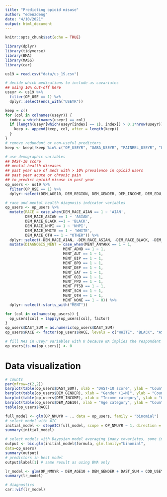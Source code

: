 ```yaml
---
title: "Predicting opioid misuse"
author: "edenzdeng"
date: "4/10/2021"
output: html_document
---
```


```r
knitr::opts_chunk$set(echo = TRUE)
```
```r
library(dplyr)
library(tidyverse)
library(BMA)
library(MASS)
library(car)
```

```r
us19 = read.csv("data/us_19.csv")

# decide which medications to include as covariates
## using 10% cut-off here
useyr <- us19 %>%
  filter(OP_USE == 1) %>%
  dplyr::select(ends_with("USEYR"))

keep = c()
for (col in colnames(useyr)) {
  index = which(names(useyr) == col)
  if (length(useyr[which(useyr[index] == 1), index]) > 0.1*nrow(useyr)) {
    keep <- append(keep, col, after = length(keep))
  }
}
# remove redundant or non-useful predictors
keep <- keep[!keep %in% c("OP_USEYR", "GABA_USEYR", "PAINREL_USEYR", "OTCOTH_USEYR")]

# use demographic variables
## DAST-10 score
## mental health diseases
## past year use of meds with > 10% prevalence in opioid users
## past year acute or chronic pain
## to predict opioid misuse in past year
op_users <- us19 %>%
  filter(OP_USE == 1) %>%
  dplyr::select(DEM_AGE10, DEM_REGION, DEM_GENDER, DEM_INCOME, DEM_EDU, OP_NMUYR, DAST_SUM, all_of(keep), starts_with("MENT"), starts_with("DEM_RACE"), PAIN_ACUTEYR, PAIN_CHRONICYR)

# race and mental health diagnosis indicator variables
op_users <- op_users %>%
  mutate(RACE = case_when(DEM_RACE_AIAN == 1 ~ 'AIAN',
         DEM_RACE_ASIAN == 1 ~ 'ASIAN',
         DEM_RACE_BLACK ==1 ~ 'BLACK',
         DEM_RACE_NHPI == 1 ~ 'NHPI',
         DEM_RACE_WHITE == 1 ~ 'WHITE',
         DEM_RACE_OTH == 1 ~ "OTHER")) %>%
  dplyr::select(-DEM_RACE_AIAN, -DEM_RACE_ASIAN, -DEM_RACE_BLACK, -DEM_RACE_OTH, -DEM_RACE_WHITE, -DEM_RACE_NHPI) %>%
  mutate(DIAGNOSIS_MENT = case_when(MENT_ANYANX == 1 ~ 1,
                          MENT_ADHD == 1 ~ 1,
                          MENT_AUT == 1 ~ 1,
                          MENT_BIP == 1 ~ 1,
                          MENT_BPD == 1 ~ 1,
                          MENT_DEP == 1 ~ 1,
                          MENT_EAT == 1 ~ 1,
                          MENT_OCD == 1 ~ 1,
                          MENT_PPD == 1 ~ 1,
                          MENT_PTSD == 1 ~ 1,
                          MENT_SCH == 1 ~ 1,
                          MENT_OTH == 1 ~ 1,
                          MENT_NONE == 1 ~ 0)) %>%
  dplyr::select(-starts_with("MENT"))

for (col in colnames(op_users)) {
  op_users[col] = lapply(op_users[col], factor)
}
op_users$DAST_SUM = as.numeric(op_users$DAST_SUM)
op_users$RACE <- factor(op_users$RACE, levels = c("WHITE", "BLACK", "ASIAN", "AIAN", "NHPI", "OTHER"))

# fill NAs in useyr variables with 0 because NA implies the respondent did not indicate use of the medication at all
op_users[is.na(op_users)] <- 0
```

# Data visualization
```r
# counts
par(mfrow=c(2,2))
barplot(table(op_users$DAST_SUM), xlab = "DAST-10 score", ylab = "Count")
barplot(table(op_users$DEM_GENDER), xlab = "Gender (1=M)", ylab = "Count")
barplot(table(op_users$DEM_INCOME), xlab = "Income category", ylab = "Count")
barplot(table(op_users$DEM_AGE10), xlab = "Age category", ylab = "Count")
table(op_users$RACE)
```

```r
full_model <- glm(OP_NMUYR ~ ., data = op_users, family = "binomial")
# select model with AIC
initial_model <- stepAIC(full_model, scope = OP_NMUYR ~ 1, direction = "backward")
summary(initial_model)

# select models with Bayesian model averaging (many covariates, some important)
output <- bic.glm(initial_model$formula, glm.family="binomial",
data=op_users)
summary(output)
# predictors in best model
output$label[1] # same result as using BMA only

lr_model <- glm(OP_NMUYR ~ DEM_AGE10 + DEM_GENDER + DAST_SUM + COD_USEYR + HYD_USEYR + OXY_USEYR + TRAM_USEYR + ACE_USEYR + DEX_USEYR + NAP_USEYR + SED_USEYR + RACE, data = op_users, family = "binomial")
summary(lr_model)

# diagnostics
car::vif(lr_model)
```